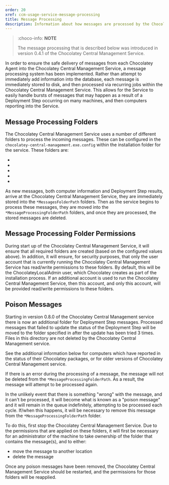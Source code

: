 ```yaml
---
order: 20
xref: ccm-usage-service-message-processing
title: Message Processing
description: Information about how messages are processed by the Chocolatey Central Management Service
---
```


> :choco-info: **NOTE**
>
> The message processing that is described below was introduced in version 0.4.1 of the Chocolatey Central Management Service.

In order to ensure the safe delivery of messages from each Chocolatey Agent into the Chocolatey Central Management Service, a message processing system has been implemented.  Rather than attempt to immediately add information into the database, each message is immediately stored to disk, and then processed via recurring jobs within the Chocolatey Central Management Service.  This allows for the Service to easily handle bursts of messages that may happen as a result of a Deployment Step occurring on many machines, and then computers reporting into the Service.

## Message Processing Folders

The Chocolatey Central Management Service uses a number of different folders to process the incoming messages. These can be configured in the `chocolatey-central-management.exe.config` within the installation folder for the service.  These folders are:

* <Xref title="ComputerInformationMessagesFolderPath" value="ccm-usage-service-configuration" anchor="computerinformationmessagesfolderpath" />
* <Xref title="ComputerInformationMessagesProcessingFolderPath" value="ccm-usage-service-configuration" anchor="computerinformationmessagesprocessingfolderpath" />
* <Xref title="DeploymentStepResultMessagesFolderPath" value="ccm-usage-service-configuration" anchor="deploymentstepresultmessagesfolderpath" />
* <Xref title="DeploymentStepResultMessagesProcessingFolderPath" value="ccm-usage-service-configuration" anchor="deploymentstepresultmessagesprocessingfolderpath" />
* <Xref title="DeploymentStepResultMessagesFailedFolderPath" value="ccm-usage-service-configuration" anchor="deploymentstepresultmessagesfailedfolderpath" />

As new messages, both computer information and Deployment Step results, arrive at the Chocolatey Central Management Service, they are immediately stored into the `*MessagesFolderPath` folders.  Then as the service begins to process these messages, they are moved into the `*MessageProcessingFolderPath` folders, and once they are processed, the stored messages are deleted.

## Message Processing Folder Permissions

During start up of the Chocolatey Central Management Service, it will ensure that all required folders are created (based on the configured values above).  In addition, it will ensure, for security purposes, that only the user account that is currently running the Chocolatey Central Management Service has read/write permissions to these folders.  By default, this will be the ChocolateyLocalAdmin user, which Chocolatey creates as part of the installation process.  If an additional account is used to run the Chocolatey Central Management Service, then this account, and only this account, will be provided read/write permissions to these folders.

## Poison Messages

Starting in version 0.8.0 of the Chocolatey Central Management service there is now an additional folder for Deployment Step messages. Processed messages that failed to update the status of the Deployment Step will be moved to the folder specified in <Xref title="`DeploymentStepResultMessagesFailedFolderPath`" value="ccm-usage-service-configuration" anchor="deploymentstepresultmessagesfailedfolderpath" /> after the update has been tried 3 times. Files in this directory are not deleted by the Chocolatey Central Management service.

See the additional information below for computers which have reported in the status of their Chocolatey packages, or for older versions of Chocolatey Central Management service.

If there is an error during the processing of a message, the message will not be deleted from the `*MessageProcessingFolderPath`.  As a result, the message will attempt to be processed again.

In the unlikely event that there is something "wrong" with the message, and it can't be processed, it will become what is known as a "poison message" and it will remain in the queue indefinitely, attempting to be processed each cycle.  If/when this happens, it will be necessary to remove this message from the `*MessageProcessingFolderPath` folder.

To do this, first stop the Chocolatey Central Management Service.  Due to the permissions that are applied on these folders, it will first be necessary for an administrator of the machine to take ownership of the folder that contains the message(s), and to either:

* move the message to another location
* delete the message

Once any poison messages have been removed, the Chocolatey Central Management Service should be restarted, and the permissions for those folders will be reapplied.
